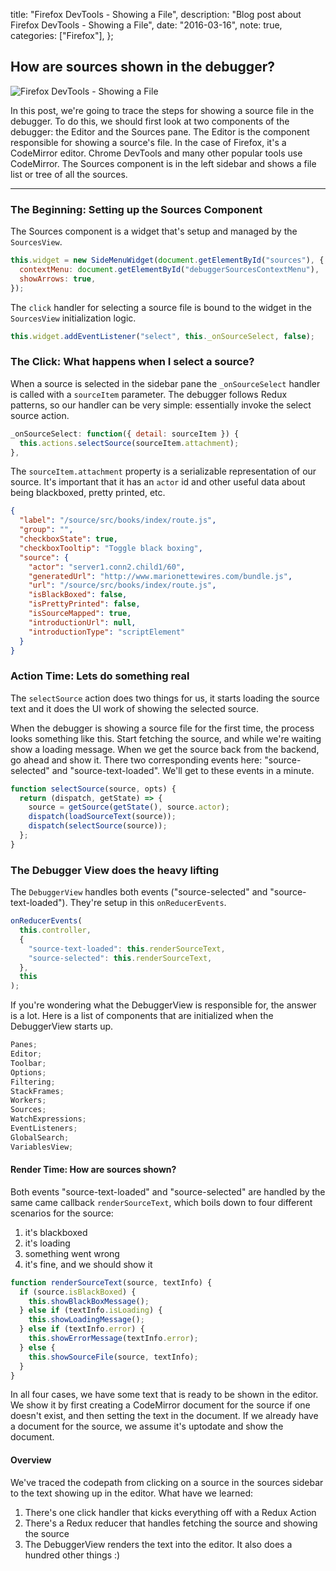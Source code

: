 
  title: "Firefox DevTools - Showing a File",
  description: "Blog post about Firefox DevTools - Showing a File",
  date: "2016-03-16",
  note: true,
  categories: ["Firefox"],
};

## How are sources shown in the debugger?

<Image src={ShowFile} alt="Firefox DevTools - Showing a File" />

In this post, we're going to trace the steps for showing a source file
in the debugger. To do this, we should first look at two components of the debugger:
the Editor and the Sources pane. The Editor is the component responsible
for showing a source's file. In the case of Firefox, it's a CodeMirror editor.
Chrome DevTools and many other popular tools use CodeMirror. The Sources component is in the left sidebar and shows a
file list or tree of all the sources.

---

### The Beginning: Setting up the Sources Component

The Sources component is a widget that's setup and managed by the `SourcesView`.

```js
this.widget = new SideMenuWidget(document.getElementById("sources"), {
  contextMenu: document.getElementById("debuggerSourcesContextMenu"),
  showArrows: true,
});
```

The `click` handler for selecting a source file is bound to the widget in
the `SourcesView` initialization logic.

```js
this.widget.addEventListener("select", this._onSourceSelect, false);
```

### The Click: What happens when I select a source?

When a source is selected in the sidebar pane the `_onSourceSelect` handler is called
with a `sourceItem` parameter. The debugger follows Redux patterns, so our handler
can be very simple: essentially invoke the select source action.

```js
_onSourceSelect: function({ detail: sourceItem }) {
  this.actions.selectSource(sourceItem.attachment);
},
```

The `sourceItem.attachment` property is a serializable representation of our source.
It's important that it has an `actor` id and other useful data about being blackboxed,
pretty printed, etc.

```json
{
  "label": "/source/src/books/index/route.js",
  "group": "",
  "checkboxState": true,
  "checkboxTooltip": "Toggle black boxing",
  "source": {
    "actor": "server1.conn2.child1/60",
    "generatedUrl": "http://www.marionettewires.com/bundle.js",
    "url": "/source/src/books/index/route.js",
    "isBlackBoxed": false,
    "isPrettyPrinted": false,
    "isSourceMapped": true,
    "introductionUrl": null,
    "introductionType": "scriptElement"
  }
}
```

### Action Time: Lets do something real

The `selectSource` action does two things for us, it starts
loading the source text and it does the UI work of showing the selected source.

When the debugger is showing a source file for the first time, the process looks
something like this. Start fetching the source, and while we're waiting show a loading message.
When we get the source back from the backend, go ahead and show it. There two corresponding events
here: "source-selected" and "source-text-loaded". We'll get to these events in a minute.

```js
function selectSource(source, opts) {
  return (dispatch, getState) => {
    source = getSource(getState(), source.actor);
    dispatch(loadSourceText(source));
    dispatch(selectSource(source));
  };
}
```

### The Debugger View does the heavy lifting

The `DebuggerView` handles both events ("source-selected" and "source-text-loaded").
They're setup in this `onReducerEvents`.

```js
onReducerEvents(
  this.controller,
  {
    "source-text-loaded": this.renderSourceText,
    "source-selected": this.renderSourceText,
  },
  this
);
```

If you're wondering what the DebuggerView is responsible for, the answer is a lot.
Here is a list of components that are initialized when the DebuggerView starts up.

```js
Panes;
Editor;
Toolbar;
Options;
Filtering;
StackFrames;
Workers;
Sources;
WatchExpressions;
EventListeners;
GlobalSearch;
VariablesView;
```

#### Render Time: How are sources shown?

Both events "source-text-loaded" and "source-selected" are handled by the same came
callback `renderSourceText`, which boils down to four different scenarios for the source:

1. it's blackboxed
2. it's loading
3. something went wrong
4. it's fine, and we should show it

```js
function renderSourceText(source, textInfo) {
  if (source.isBlackBoxed) {
    this.showBlackBoxMessage();
  } else if (textInfo.isLoading) {
    this.showLoadingMessage();
  } else if (textInfo.error) {
    this.showErrorMessage(textInfo.error);
  } else {
    this.showSourceFile(source, textInfo);
  }
}
```

In all four cases, we have some text that is ready to be shown in the editor.
We show it by first creating a CodeMirror document for the source if one doesn't exist, and then setting the text in the document. If we already have a document for the source, we assume it's uptodate and show the document.

#### Overview

We've traced the codepath from clicking on a source in the sources sidebar to the
text showing up in the editor. What have we learned:

1. There's one click handler that kicks everything off with a Redux Action
2. There's a Redux reducer that handles fetching the source and showing the source
3. The DebuggerView renders the text into the editor. It also does a hundred other things :)
